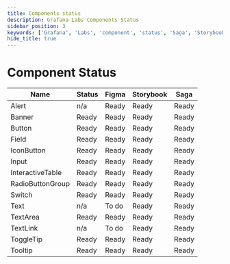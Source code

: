```yaml
---
title: Components status
description: Grafana Labs Components Status
sidebar_position: 3
keywords: ['Grafana', 'Labs', 'component', 'status', 'Saga', 'Storybook', 'Figma']
hide_title: true
---
```



# Component Status <Badge text="draft" color="orange"></Badge> 

<div className='components-table'>

| Name | Status | Figma | Storybook | Saga |
| ---- | ------ | ----- | --------- | ---- |
| Alert | n/a | Ready | Ready | Ready |
| Banner | Ready | Ready | Ready | Ready |
| Button | Ready | Ready | Ready | Ready |
| Field | Ready | Ready | Ready | Ready |
| IconButton | Ready | Ready | Ready | Ready |
| Input | Ready | Ready | Ready | Ready |
| InteractiveTable | Ready | Ready | Ready | Ready |
| RadioButtonGroup | Ready | Ready | Ready | Ready |
| Switch | Ready | Ready | Ready | Ready |
| Text | n/a | To do | Ready | Ready |
| TextArea | Ready | Ready | Ready | Ready |
| TextLink | n/a | To do | Ready | Ready |
| ToggleTip | Ready | Ready | Ready | Ready |
| Tooltip | Ready | Ready | Ready | Ready |

</div>